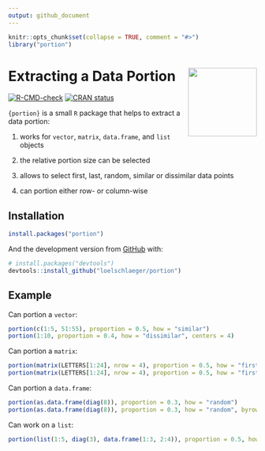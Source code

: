 ```yaml
---
output: github_document
---
```


<!-- README.md is generated from README.Rmd. Please edit that file -->

```r
knitr::opts_chunk$set(collapse = TRUE, comment = "#>")
library("portion")
```

# Extracting a Data Portion <img src="man/figures/logo.png" align="right" height="139" alt="" />

<!-- badges: start -->
[![R-CMD-check](https://github.com/loelschlaeger/portion/actions/workflows/R-CMD-check.yaml/badge.svg)](https://github.com/loelschlaeger/portion/actions/workflows/R-CMD-check.yaml)
[![CRAN status](https://www.r-pkg.org/badges/version/portion)](https://CRAN.R-project.org/package=portion)
<!-- badges: end -->

`{portion}` is a small `R` package that helps to extract a data portion:

1. works for `vector`, `matrix`, `data.frame`, and `list` objects

2. the relative portion size can be selected

3. allows to select first, last, random, similar or dissimilar data points

4. can portion either row- or column-wise

## Installation

```r
install.packages("portion")
```

And the development version from [GitHub](https://github.com/) with:

```r
# install.packages("devtools")
devtools::install_github("loelschlaeger/portion")
```

## Example

Can portion a `vector`:

```r
portion(c(1:5, 51:55), proportion = 0.5, how = "similar")
portion(1:10, proportion = 0.4, how = "dissimilar", centers = 4)
```

Can portion a `matrix`:

```r
portion(matrix(LETTERS[1:24], nrow = 4), proportion = 0.5, how = "first")
portion(matrix(LETTERS[1:24], nrow = 4), proportion = 0.5, how = "first", byrow = FALSE)
```

Can portion a `data.frame`:

```r
portion(as.data.frame(diag(8)), proportion = 0.3, how = "random")
portion(as.data.frame(diag(8)), proportion = 0.3, how = "random", byrow = FALSE)
```

Can work on a `list`:

```r
portion(list(1:5, diag(3), data.frame(1:3, 2:4)), proportion = 0.5, how = "last")
```
